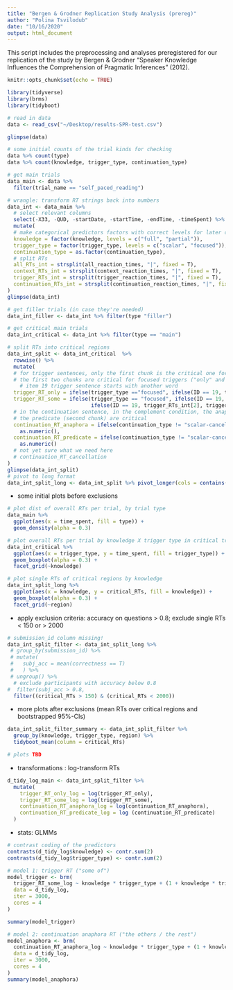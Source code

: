 ```yaml
---
title: "Bergen & Grodner Replication Study Analysis (prereg)"
author: "Polina Tsvilodub"
date: "10/16/2020"
output: html_document
---
```


This script includes the preprocessing and analyses preregistered for our replication of the study by Bergen & Grodner "Speaker Knowledge Influences the Comprehension of Pragmatic Inferences" (2012).

```r
knitr::opts_chunk$set(echo = TRUE)
```

```r
library(tidyverse)
library(brms)
library(tidyboot)
```

```r
# read in data
data <- read_csv("~/Desktop/results-SPR-test.csv")

glimpse(data)
```
``` r
# some initial counts of the trial kinds for checking
data %>% count(type)
data %>% count(knowledge, trigger_type, continuation_type)
```

``` r
# get main trials 
data_main <- data %>% 
  filter(trial_name == "self_paced_reading")

# wrangle: transform RT strings back into numbers 
data_int <- data_main %>% 
  # select relevant columns
  select(-X33, -QUD, -startDate, -startTime, -endTime, -timeSpent) %>%
  mutate(
  # make categorical predictors factors with correct levels for later contrast coding
  knowledge = factor(knowledge, levels = c("full", "partial")),
  trigger_type = factor(trigger_type, levels = c("scalar", "focused")),
  continuation_type = as.factor(continuation_type),
  # split RTs
  all_RTs_int = strsplit(all_reaction_times, "|", fixed = T),
  context_RTs_int = strsplit(context_reaction_times, "|", fixed = T),
  trigger_RTs_int = strsplit(trigger_reaction_times, "|", fixed = T),
  continuation_RTs_int = strsplit(continuation_reaction_times, "|", fixed = T)
)
glimpse(data_int)

# get filler trials (in case they're needed)
data_int_filler <- data_int %>% filter(type "filler")

# get critical main trials
data_int_critical <- data_int %>% filter(type == "main")

# split RTs into critical regions
data_int_split <- data_int_critical  %>%
  rowwise() %>%
  mutate(
  # for trigger sentences, only the first chunk is the critical one for scalar triggers (contains "some of")
  # the first two chunks are critical for focused triggers ("only" and "some of")
    # item 19 trigger sentence starts with another word 
  trigger_RT_only = ifelse(trigger_type =="focused", ifelse(ID == 19, trigger_RTs_int[2], trigger_RTs_int[1]), NA) %>% as.numeric(),
  trigger_RT_some = ifelse(trigger_type == "focused", ifelse(ID == 19, trigger_RTs_int[3], trigger_RTs_int[2]),
                           ifelse(ID == 19, trigger_RTs_int[2], trigger_RTs_int[1])) %>% as.numeric(),
  # in the continuation sentence, in the complement condition, the anaphora (first chunk) and 
  # the predicate (second chunk) are critical  
  continuation_RT_anaphora = ifelse(continuation_type != "scalar-cancelation", continuation_RTs_int[1], NA) %>%
    as.numeric(),
  continuation_RT_predicate = ifelse(continuation_type != "scalar-cancelation", continuation_RTs_int[2], NA) %>%
    as.numeric()
  # not yet sure what we need here 
  # continuation_RT_cancellation  
) 
glimpse(data_int_split)
# pivot to long format
data_int_split_long <- data_int_split %>% pivot_longer(cols = contains("_RT_"), names_to = "region", values_to = "critical_RTs") %>% drop_na("critical_RTs")
```

- some initial plots before exclusions
``` r
# plot dist of overall RTs per trial, by trial type 
data_main %>%
  ggplot(aes(x = time_spent, fill = type)) +
  geom_density(alpha = 0.3)

# plot overall RTs per trial by knowledge X trigger type in critical trials
data_int_critical %>%
  ggplot(aes(x = trigger_type, y = time_spent, fill = trigger_type)) +
  geom_boxplot(alpha = 0.3) +
  facet_grid(~knowledge)

# plot single RTs of critical regions by knowledge  
data_int_split_long %>%
  ggplot(aes(x = knowledge, y = critical_RTs, fill = knowledge)) +
  geom_boxplot(alpha = 0.3) +
  facet_grid(~region) 
```

- apply exclusion criteria: accuracy on questions > 0.8; exclude single RTs < 150 or > 2000
``` r
# submission_id column missing!
data_int_split_filter <- data_int_split_long %>% 
 # group_by(submission_id) %>% 
 # mutate(
 #   subj_acc = mean(correctness == T)
 #   ) %>%
 # ungroup() %>%
  # exclude participants with accuracy below 0.8
#  filter(subj_acc > 0.8,
  filter((critical_RTs > 150) & (critical_RTs < 2000))
```

- more plots after exclusions (mean RTs over critical regions and bootstrapped 95%-CIs)
 
```r
data_int_split_filter_summary <- data_int_split_filter %>%
  group_by(knowledge, trigger_type, region) %>% 
  tidyboot_mean(column = critical_RTs)

# plots TBD
```
- transformations : log-transform RTs
``` r
d_tidy_log_main <- data_int_split_filter %>%
  mutate(
    trigger_RT_only_log = log(trigger_RT_only),
    trigger_RT_some_log = log(trigger_RT_some),
    continuation_RT_anaphora_log = log(continuation_RT_anaphora),
    continuation_RT_predicate_log = log (continuation_RT_predicate)
  )
```

- stats: GLMMs
``` r
# contrast coding of the predictors
contrasts(d_tidy_log$knowledge) <- contr.sum(2)
contrasts(d_tidy_log$trigger_type) <- contr.sum(2)

# model 1: trigger RT ("some of")
model_trigger <- brm(
  trigger_RT_some_log ~ knowledge * trigger_type + (1 + knowledge * trigger_type | submission_id) + (1 | ID),
  data = d_tidy_log,
  iter = 3000,
  cores = 4
)

summary(model_trigger)

# model 2: continuation anaphora RT ("the others / the rest")
model_anaphora <- brm(
  continuation_RT_anaphora_log ~ knowledge * trigger_type + (1 + knowledge * trigger_type | submission_id) + (1 | ID),
  data = d_tidy_log,
  iter = 3000,
  cores = 4
)
summary(model_anaphora)
```